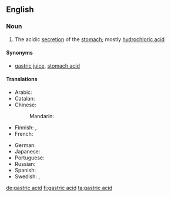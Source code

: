 ==English==
{{wikipedia}}

===Noun===
{{en-noun|head=[[gastric]] [[acid]]|-}}

# {{label|en|biochemistry}} The acidic [[secretion]] of the [[stomach]]; mostly [[hydrochloric acid]]

====Synonyms====
* [[gastric juice]], [[stomach acid]]

====Translations====
{{trans-top|acidic secretion of the stomach}}
* Arabic: {{t|ar|عُصَارَة هَضْمِيَّة|f|tr=ʿuṣāra haḍmiya}}
* Catalan: {{t|ca|àcid gàstric|m}}
* Chinese:
*: Mandarin: {{t+|cmn|胃酸|tr=wèisuān|sc=Hani}}
* Finnish: {{t|fi|mahaneste}}, {{t|fi|vatsahappo}}
* French: {{t|fr|acide gastrique|m}}
{{trans-mid}}
* German: {{t+|de|Magensäure|f}}
* Japanese: {{t+|ja|胃酸|tr=いさん, isan|sc=Jpan}}
* Portuguese: {{t|pt|ácido gástrico|m}}
* Russian: {{t|ru|желу́дочный сок|m}}
* Spanish: {{t|es|ácido gástrico|m}}
* Swedish: {{t|sv|magsyra|c}}, {{t|sv|magsaft|c}}
{{trans-bottom}}

[[de:gastric acid]]
[[fi:gastric acid]]
[[ta:gastric acid]]